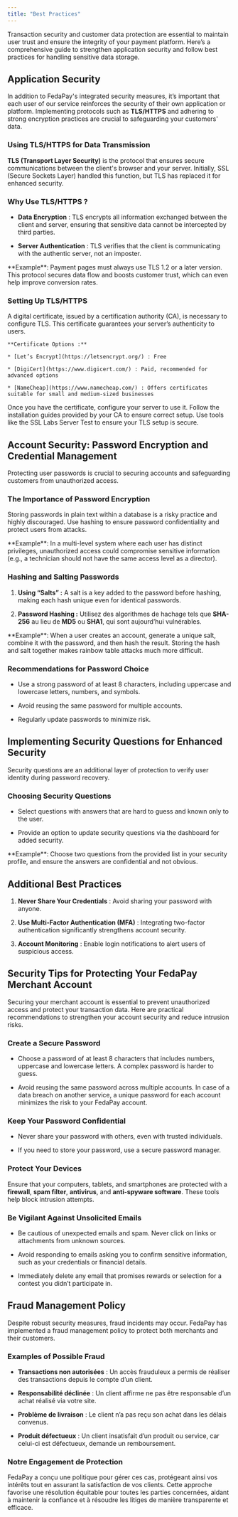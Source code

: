 ```yaml
---
title: "Best Practices"
---
```


Transaction security and customer data protection are essential to maintain user trust and ensure the integrity of your payment platform. Here’s a comprehensive guide to strengthen application security and follow best practices for handling sensitive data storage.

## Application Security

In addition to FedaPay's integrated security measures, it’s important that each user of our service reinforces the security of their own application or platform. Implementing protocols such as **TLS/HTTPS** and adhering to strong encryption practices are crucial to safeguarding your customers' data.

### Using TLS/HTTPS for Data Transmission

**TLS (Transport Layer Security)** is the protocol that ensures secure communications between the client's browser and your server. Initially, SSL (Secure Sockets Layer) handled this function, but TLS has replaced it for enhanced security.

### Why Use TLS/HTTPS ?

* **Data Encryption** : TLS encrypts all information exchanged between the client and server, ensuring that sensitive data cannot be intercepted by third parties.

* **Server Authentication** : TLS verifies that the client is communicating with the authentic server, not an imposter.

<Note>
  **Example**: Payment pages must always use TLS 1.2 or a later version. This protocol secures data flow and boosts customer trust, which can even help improve conversion rates.
</Note>

### Setting Up TLS/HTTPS

<Steps>
  <Step title="Obtain a Digital Certificate">
    A digital certificate, issued by a certification authority (CA), is necessary to configure TLS. This certificate guarantees your server’s authenticity to users.

    **Certificate Options :**

    * [Let’s Encrypt](https://letsencrypt.org/) : Free

    * [DigiCert](https://www.digicert.com/) : Paid, recommended for advanced options

    * [NameCheap](https://www.namecheap.com/) : Offers certificates suitable for small and medium-sized businesses
  </Step>

  <Step title="Installation and Configuration">
    Once you have the certificate, configure your server to use it. Follow the installation guides provided by your CA to ensure correct setup.
  </Step>

  <Step title="Configuration Verification">
    Use tools like the SSL Labs Server Test to ensure your TLS setup is secure.
  </Step>
</Steps>

## Account Security: Password Encryption and Credential Management

Protecting user passwords is crucial to securing accounts and safeguarding customers from unauthorized access.

### The Importance of Password Encryption

Storing passwords in plain text within a database is a risky practice and highly discouraged. Use hashing to ensure password confidentiality and protect users from attacks.

<Note>
  **Example**: In a multi-level system where each user has distinct privileges, unauthorized access could compromise sensitive information (e.g., a technician should not have the same access level as a director).
</Note>

### Hashing and Salting Passwords

1. **Using “Salts” :** A salt is a key added to the password before hashing, making each hash unique even for identical passwords.

2. **Password Hashing :** Utilisez des algorithmes de hachage tels que **SHA-256** au lieu de **MD5** ou **SHA1**, qui sont aujourd’hui vulnérables.

<Note>
  **Example**: When a user creates an account, generate a unique salt, combine it with the password, and then hash the result. Storing the hash and salt together makes rainbow table attacks much more difficult.
</Note>

### Recommendations for Password Choice

* Use a strong password of at least 8 characters, including uppercase and lowercase letters, numbers, and symbols.

* Avoid reusing the same password for multiple accounts.

* Regularly update passwords to minimize risk.

## Implementing Security Questions for Enhanced Security

Security questions are an additional layer of protection to verify user identity during password recovery.

### Choosing Security Questions

* Select questions with answers that are hard to guess and known only to the user.

* Provide an option to update security questions via the dashboard for added security.

<Note>
  **Example**: Choose two questions from the provided list in your security profile, and ensure the answers are confidential and not obvious.
</Note>

## Additional Best Practices

1. **Never Share Your Credentials** : Avoid sharing your password with anyone.

2. **Use Multi-Factor Authentication (MFA)** : Integrating two-factor authentication significantly strengthens account security.

3. **Account Monitoring** : Enable login notifications to alert users of suspicious access.

## Security Tips for Protecting Your FedaPay Merchant Account

Securing your merchant account is essential to prevent unauthorized access and protect your transaction data. Here are practical recommendations to strengthen your account security and reduce intrusion risks.

### Create a Secure Password

* Choose a password of at least 8 characters that includes numbers, uppercase and lowercase letters. A complex password is harder to guess.

* Avoid reusing the same password across multiple accounts. In case of a data breach on another service, a unique password for each account minimizes the risk to your FedaPay account.

### Keep Your Password Confidential

* Never share your password with others, even with trusted individuals.

* If you need to store your password, use a secure password manager.

### Protect Your Devices

Ensure that your computers, tablets, and smartphones are protected with a **firewall**, **spam filter**, **antivirus**, and **anti-spyware software**. These tools help block intrusion attempts.

### Be Vigilant Against Unsolicited Emails

* Be cautious of unexpected emails and spam. Never click on links or attachments from unknown sources.

* Avoid responding to emails asking you to confirm sensitive information, such as your credentials or financial details.

* Immediately delete any email that promises rewards or selection for a contest you didn’t participate in.

## Fraud Management Policy

Despite robust security measures, fraud incidents may occur. FedaPay has implemented a fraud management policy to protect both merchants and their customers.

### Examples of Possible Fraud

* **Transactions non autorisées** : Un accès frauduleux a permis de réaliser des transactions depuis le compte d’un client.

* **Responsabilité déclinée** : Un client affirme ne pas être responsable d’un achat réalisé via votre site.

* **Problème de livraison** : Le client n’a pas reçu son achat dans les délais convenus.

* **Produit défectueux** : Un client insatisfait d’un produit ou service, car celui-ci est défectueux, demande un remboursement.

### Notre Engagement de Protection

FedaPay a conçu une politique pour gérer ces cas, protégeant ainsi vos intérêts tout en assurant la satisfaction de vos clients. Cette approche favorise une résolution équitable pour toutes les parties concernées, aidant à maintenir la confiance et à résoudre les litiges de manière transparente et efficace.
